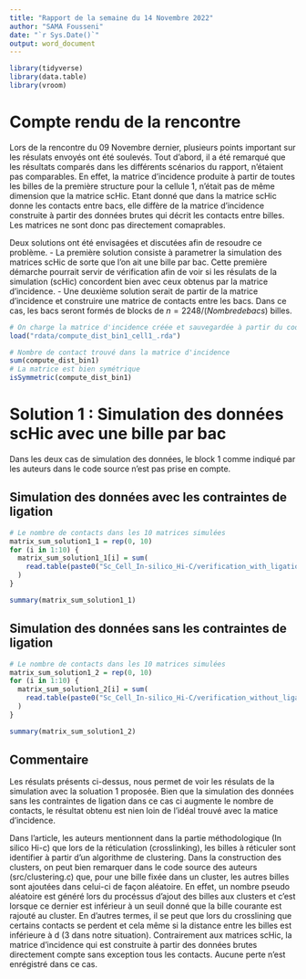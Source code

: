 ```yaml
---
title: "Rapport de la semaine du 14 Novembre 2022"
author: "SAMA Fousseni"
date: "`r Sys.Date()`"
output: word_document
---
```


```r
library(tidyverse)
library(data.table)
library(vroom)
```


# Compte rendu de la rencontre
Lors de la rencontre du 09 Novembre dernier, plusieurs points important sur les résulats envoyés ont été soulevés.
Tout d'abord, il a été remarqué que les résultats comparés dans les différents scénarios du rapport, n'étaient pas comparables. En effet, la matrice d'incidence produite à partir de toutes les billes de la première structure pour la cellule 1, n'était pas de même dimension que la matrice scHic. Etant donné
que dans la matrice scHic donne les contacts entre bacs, elle diffère de la matrice d'incidence construite à partir des données brutes qui décrit les contacts entre billes. Les matrices ne sont donc pas directement comaprables.

Deux solutions ont été envisagées et discutées afin de resoudre ce problème.
- La première solution consiste à parametrer la simulation des matrices scHic de sorte que l'on ait une bille par bac. Cette première démarche pourrait servir de vérification afin de voir si les résulats de la simulation (scHic) concordent bien avec ceux obtenus par la matrice d'incidence.
- Une deuxième solution serait de partir de la matrice d'incidence et construire une matrice de contacts entre les bacs. Dans ce cas, les bacs seront formés de blocks de $n = 2248/(Nombre de bacs)$ billes.

```r
# On charge la matrice d'incidence créée et sauvegardée à partir du code du fichier incidence_matrix_all_bins.R Dans cette matrice d'incidence les billes du block 1 sont exclues.
load("rdata/compute_dist_bin1_cell1_.rda")

# Nombre de contact trouvé dans la matrice d'incidence
sum(compute_dist_bin1)
# La matrice est bien symétrique
isSymmetric(compute_dist_bin1)
```


# Solution 1 : Simulation des données scHic avec une bille par bac

Dans les deux cas de simulation des données, le block 1 comme indiqué par les auteurs dans le code source n'est pas prise en compte.

## Simulation des données avec les contraintes de ligation

```r
# Le nombre de contacts dans les 10 matrices simulées
matrix_sum_solution1_1 = rep(0, 10)
for (i in 1:10) {
  matrix_sum_solution1_1[i] = sum(
    read.table(paste0("Sc_Cell_In-silico_Hi-C/verification_with_ligation/hic_mat_", sprintf("%03d", i), ".txt"), quote="\"", comment.char="", stringsAsFactors = FALSE)
  )
}

summary(matrix_sum_solution1_1)
```

## Simulation des données sans les contraintes de ligation

```r
# Le nombre de contacts dans les 10 matrices simulées
matrix_sum_solution1_2 = rep(0, 10)
for (i in 1:10) {
  matrix_sum_solution1_2[i] = sum(
    read.table(paste0("Sc_Cell_In-silico_Hi-C/verification_without_ligation/hic_mat_", sprintf("%03d", i), ".txt"), quote="\"", comment.char="", stringsAsFactors = FALSE)
  )
}

summary(matrix_sum_solution1_2)
```


## Commentaire

Les résulats présents ci-dessus, nous permet de voir les résulats de la simulation avec la soluation 1 proposée. Bien que la simulation des données sans les contraintes de ligation dans ce cas ci augmente le nombre de contacts, le résultat obtenu est nien loin de l'idéal trouvé avec la matice d'incidence.

Dans l'article, les auteurs mentionnent dans la partie méthodologique (In silico Hi-c) que lors de la réticulation (crosslinking), les billes à réticuler sont identifier à partir d'un algorithme de clustering. Dans la construction des clusters, on peut bien remarquer dans le code source des auteurs (src/clustering.c) que, pour une bille fixée dans un cluster, les autres billes sont ajoutées dans celui-ci de façon aléatoire. En effet, un nombre pseudo aléatoire est généré lors du procéssus d'ajout des billes aux clusters et c'est lorsque ce dernier est inférieur à un seuil donné que la bille courante est rajouté au cluster. En d'autres termes, il se peut que lors du crosslining que certains contacts se perdent et cela même si la distance entre les billes est inférieure à d (3 dans notre situation). Contrairement aux matrices scHic, la matrice d'incidence qui est construite à partir des données brutes directement compte sans exception tous les contacts. Aucune perte n'est enrégistré dans ce cas.

